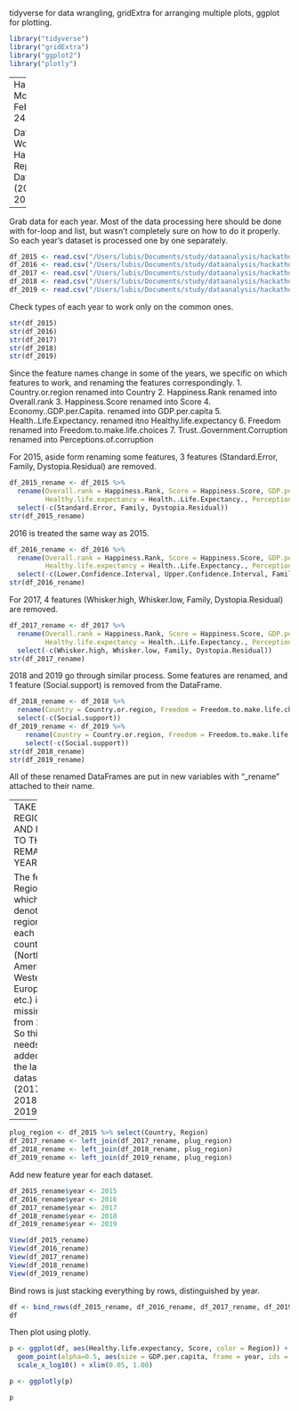 tidyverse for data wrangling, gridExtra for arranging multiple plots, ggplot for plotting.

```r
library("tidyverse")
library("gridExtra")
library("ggplot2")
library("plotly")
```

---
Hackathon
Monday, February 24

Dataset: World Happiness Report Datasets (2015-2019)
---

Grab data for each year. Most of the data processing here should be done with for-loop and list, but wasn't
completely sure on how to do it properly. So each year's dataset is processed one by one separately.

```r
df_2015 <- read.csv("/Users/lubis/Documents/study/dataanalysis/hackathon/world-happiness/2015.csv", header=TRUE)
df_2016 <- read.csv("/Users/lubis/Documents/study/dataanalysis/hackathon/world-happiness/2016.csv", header=TRUE)
df_2017 <- read.csv("/Users/lubis/Documents/study/dataanalysis/hackathon/world-happiness/2017.csv", header=TRUE)
df_2018 <- read.csv("/Users/lubis/Documents/study/dataanalysis/hackathon/world-happiness/2018.csv", header=TRUE)
df_2019 <- read.csv("/Users/lubis/Documents/study/dataanalysis/hackathon/world-happiness/2019.csv", header=TRUE)
```

Check types of each year to work only on the common ones.

```r
str(df_2015)
str(df_2016)
str(df_2017)
str(df_2018)
str(df_2019)
```

Since the feature names change in some of the years, we specific on which features to work, and renaming the features
correspondingly.
1. Country.or.region renamed into Country
2. Happiness.Rank renamed into Overall.rank
3. Happiness.Score renamed into Score
4. Economy..GDP.per.Capita. renamed into GDP.per.capita
5. Health..Life.Expectancy. renamed itno Healthy.life.expectancy
6. Freedom renamed into Freedom.to.make.life.choices
7. Trust..Government.Corruption renamed into Perceptions.of.corruption

For 2015, aside form renaming some features, 3 features (Standard.Error, Family, Dystopia.Residual) are removed.

```r
df_2015_rename <- df_2015 %>%
  rename(Overall.rank = Happiness.Rank, Score = Happiness.Score, GDP.per.capita = Economy..GDP.per.Capita.,
         Healthy.life.expectancy = Health..Life.Expectancy., Perceptions.of.corruption = Trust..Government.Corruption.) %>%
  select(-c(Standard.Error, Family, Dystopia.Residual))
str(df_2015_rename)
```

2016 is treated the same way as 2015.

```r
df_2016_rename <- df_2016 %>%
  rename(Overall.rank = Happiness.Rank, Score = Happiness.Score, GDP.per.capita = Economy..GDP.per.Capita.,
         Healthy.life.expectancy = Health..Life.Expectancy., Perceptions.of.corruption = Trust..Government.Corruption.) %>%
  select(-c(Lower.Confidence.Interval, Upper.Confidence.Interval, Family, Dystopia.Residual))
str(df_2016_rename)
```

For 2017, 4 features (Whisker.high, Whisker.low, Family, Dystopia.Residual) are removed.

```r
df_2017_rename <- df_2017 %>%
  rename(Overall.rank = Happiness.Rank, Score = Happiness.Score, GDP.per.capita = Economy..GDP.per.Capita.,
         Healthy.life.expectancy = Health..Life.Expectancy., Perceptions.of.corruption = Trust..Government.Corruption.) %>%
  select(-c(Whisker.high, Whisker.low, Family, Dystopia.Residual))
str(df_2017_rename)
```

2018 and 2019 go through similar process. Some features are renamed, and 1 feature (Social.support) is removed
from the DataFrame.

```r
df_2018_rename <- df_2018 %>%
  rename(Country = Country.or.region, Freedom = Freedom.to.make.life.choices) %>%
  select(-c(Social.support))
df_2019_rename <- df_2019 %>%
    rename(Country = Country.or.region, Freedom = Freedom.to.make.life.choices) %>%
    select(-c(Social.support))
str(df_2018_rename)
str(df_2019_rename)
```

All of these renamed DataFrames are put in new variables with "_rename" attached to their name.

------
TAKE REGION AND PLUG TO THE REMAINING YEARS

The feature Region which denotes the region of each country (North America, Western Europe, etc.) is missing from 2017.
So this needs to be added to the later datasets (2017, 2018, 2019)
------

```r
plug_region <- df_2015 %>% select(Country, Region)
df_2017_rename <- left_join(df_2017_rename, plug_region)
df_2018_rename <- left_join(df_2018_rename, plug_region)
df_2019_rename <- left_join(df_2019_rename, plug_region)
```

Add new feature year for each dataset.

```r
df_2015_rename$year <- 2015
df_2016_rename$year <- 2016
df_2017_rename$year <- 2017
df_2018_rename$year <- 2018
df_2019_rename$year <- 2019
```


```r
View(df_2015_rename)
View(df_2016_rename)
View(df_2017_rename)
View(df_2018_rename)
View(df_2019_rename)
```

Bind rows is just stacking everything by rows, distinguished by year.

```r
df <- bind_rows(df_2015_rename, df_2016_rename, df_2017_rename, df_2019_rename)
df
```

Then plot using plotly.

```r
p <- ggplot(df, aes(Healthy.life.expectancy, Score, color = Region)) +
  geom_point(alpha=0.5, aes(size = GDP.per.capita, frame = year, ids = Country)) +
  scale_x_log10() + xlim(0.05, 1.00)

p <- ggplotly(p)

p
```

